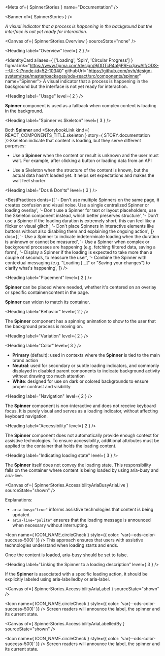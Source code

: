 
<Meta of={ SpinnerStories } name="Documentation" />

<Banner of={ SpinnerStories } />

_A visual indicator that a process is happening in the background but the interface is not yet ready for interaction._

<Canvas of={ SpinnerStories.Overview } sourceState="none" />

<Heading label="Overview" level={ 2 } />

<IdentityCard aliases={ ['Loading', 'Spin', 'Circular Progress'] }
              figmaLink="https://www.figma.com/design/9jDDTcR4a9jPRFcdjawAlf/ODS---UI-Kit?node-id=52-10340"
              githubUrl="https://github.com/ovh/design-system/tree/master/packages/ods-react/src/components/spinner"
              name="Spinner">
  A visual indicator that a process is happening in the background but the interface is not yet ready for
  interaction.
</IdentityCard>

<Heading label="Usage" level={ 2 } />

**Spinner** component is used as a fallback when complex content is loading in the background.

<Heading label="Spinner vs Skeleton" level={ 3 } />

Both **Spinner** and <StorybookLink kind={ REACT_COMPONENTS_TITLE.skeleton } story={ STORY.documentation }>Skeleton</StorybookLink> indicate that content is loading, but they serve different purposes:

* Use a **Spinner** when the content or result is unknown and the user must wait. For example, after clicking a button or loading data from an API

* Use a Skeleton when the structure of the content is known, but the actual data hasn't loaded yet. It helps set expectations and makes the wait feel shorter

<Heading label="Dos & Don'ts" level={ 3 } />

<BestPractices
  donts={[
    '- Don\'t use multiple Spinners on the same page, it creates confusion and visual noise. Use a single centralized Spinner or loading overlay',
    '- Don\'t use a Spinner for text or layout placeholders, use the Skeleton component instead, which better preserves structure',
    '- Don\'t use a Spinner if the loading duration is extremely short, this can feel like a flicker or visual glitch',
    '- Don\'t place Spinners in interactive elements like buttons without also disabling them and explaining the ongoing action',
  ]}
  dos={[
    '- Use a Spinner to indicate indeterminate loading when the duration is unknown or cannot be measured',
    '- Use a Spinner when complex or background processes are happening (e.g. fetching filtered data, saving a form)',
    '- Display a Spinner if the loading is expected to take more than a couple of seconds, to reassure the user',
    '- Combine the Spinner with contextual messaging (e.g. "Loading [...]" or "Saving your changes") to clarify what\'s happening',
  ]}
/>

<Heading label="Placement" level={ 2 } />

**Spinner** can be placed where needed, whether it's centered on an overlay or specific container/content in the page.

**Spinner** can widen to match its container.

<Heading label="Behavior" level={ 2 } />

The **Spinner** component has a spinning animation to show to the user that the background process is moving on.

<Heading label="Variation" level={ 2 } />

<Heading label="Color" level={ 3 } />

* **Primary** (default): used in contexts where the **Spinner** is tied to the main brand action
* **Neutral**: used for secondary or subtle loading indicators, and commonly displayed in disabled parent components to indicate background activity without drawing too much attention
* **White**: designed for use on dark or colored backgrounds to ensure proper contrast and visibility

<Heading label="Navigation" level={ 2 } />

The **Spinner** component is non-interactive and does not receive keyboard focus. It is purely visual and serves as a loading indicator, without affecting keyboard navigation.

<Heading label="Accessibility" level={ 2 } />

The **Spinner** component does not automatically provide enough context for assistive technologies. To ensure accessibility, additional attributes must be applied to the container that holds the loading content.

<Heading label="Indicating loading state" level={ 3 } />

The **Spinner** itself does not convey the loading state. This responsibility falls on the container where content is being loaded by using  <ExternalLink href="https://developer.mozilla.org/en-US/docs/Web/Accessibility/ARIA/Reference/Attributes/aria-busy">aria-busy</ExternalLink> and <ExternalLink href="https://developer.mozilla.org/en-US/docs/Web/Accessibility/ARIA/Reference/Attributes/aria-live">aria-live</ExternalLink>.

<Canvas of={ SpinnerStories.AccessibilityAriaBusyAriaLive } sourceState="shown" />

Explanations:
- `aria-busy="true"` informs assistive technologies that content is being updated.
- `aria-live="polite"` ensures that the loading message is announced when necessary without interrupting.

<Icon name={ ICON_NAME.circleCheck }
      style={{ color: 'var(--ods-color-success-500)' }} /> This approach ensures that users with assistive technologies understand when loading starts and ends.

<Message color="information" dismissible={false}>
  <MessageIcon name="circle-info" />
  <MessageBody>
    Once the content is loaded, aria-busy should be set to false.
  </MessageBody>
</Message>

<Heading label="Linking the Spinner to a loading description" level={ 3 } />

If the **Spinner** is associated with a specific loading action, it should be explicitly labeled using <ExternalLink href="https://developer.mozilla.org/en-US/docs/Web/Accessibility/ARIA/Reference/Attributes/aria-labelledby">aria-labelledby</ExternalLink> or <ExternalLink href="https://developer.mozilla.org/en-US/docs/Web/Accessibility/ARIA/Reference/Attributes/aria-label">aria-label</ExternalLink>.

<Canvas of={ SpinnerStories.AccessibilityAriaLabel } sourceState="shown" />

<Icon name={ ICON_NAME.circleCheck }
      style={{ color: 'var(--ods-color-success-500)' }} /> Screen readers will announce the label, the spinner and its current state.

<Canvas of={ SpinnerStories.AccessibilityAriaLabelledBy } sourceState="shown" />

<Icon name={ ICON_NAME.circleCheck }
      style={{ color: 'var(--ods-color-success-500)' }} /> Screen readers will announce the label, the spinner and its current state.
